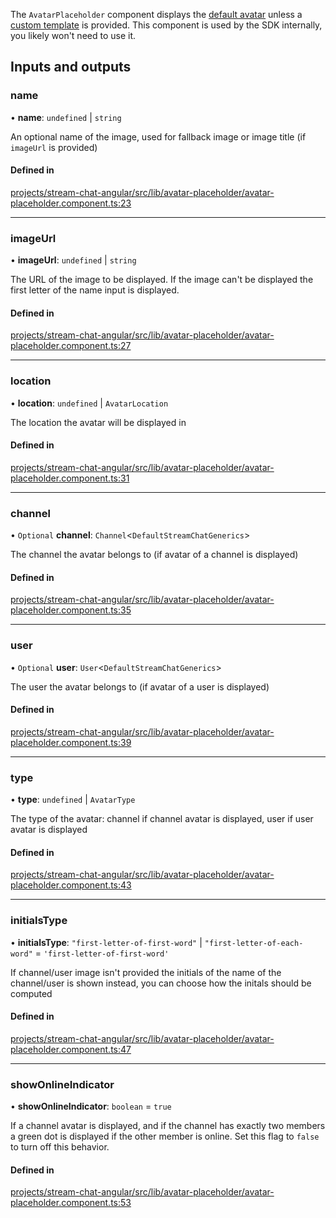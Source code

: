 The `AvatarPlaceholder` component displays the [default avatar](./AvatarComponent.mdx) unless a [custom template](../services/CustomTemplatesService.mdx) is provided. This component is used by the SDK internally, you likely won't need to use it.

[//]: # "Start of generated content"
## Inputs and outputs 


### name

• **name**: `undefined` \| `string`

An optional name of the image, used for fallback image or image title (if `imageUrl` is provided)

#### Defined in

[projects/stream-chat-angular/src/lib/avatar-placeholder/avatar-placeholder.component.ts:23](https://github.com/GetStream/stream-chat-angular/blob/dc118ef1aafe28f4d37e55daed59a3b98b417eac/projects/stream-chat-angular/src/lib/avatar-placeholder/avatar-placeholder.component.ts#L23)

___

### imageUrl

• **imageUrl**: `undefined` \| `string`

The URL of the image to be displayed. If the image can't be displayed the first letter of the name input is displayed.

#### Defined in

[projects/stream-chat-angular/src/lib/avatar-placeholder/avatar-placeholder.component.ts:27](https://github.com/GetStream/stream-chat-angular/blob/dc118ef1aafe28f4d37e55daed59a3b98b417eac/projects/stream-chat-angular/src/lib/avatar-placeholder/avatar-placeholder.component.ts#L27)

___

### location

• **location**: `undefined` \| `AvatarLocation`

The location the avatar will be displayed in

#### Defined in

[projects/stream-chat-angular/src/lib/avatar-placeholder/avatar-placeholder.component.ts:31](https://github.com/GetStream/stream-chat-angular/blob/dc118ef1aafe28f4d37e55daed59a3b98b417eac/projects/stream-chat-angular/src/lib/avatar-placeholder/avatar-placeholder.component.ts#L31)

___

### channel

• `Optional` **channel**: `Channel`\<`DefaultStreamChatGenerics`\>

The channel the avatar belongs to (if avatar of a channel is displayed)

#### Defined in

[projects/stream-chat-angular/src/lib/avatar-placeholder/avatar-placeholder.component.ts:35](https://github.com/GetStream/stream-chat-angular/blob/dc118ef1aafe28f4d37e55daed59a3b98b417eac/projects/stream-chat-angular/src/lib/avatar-placeholder/avatar-placeholder.component.ts#L35)

___

### user

• `Optional` **user**: `User`\<`DefaultStreamChatGenerics`\>

The user the avatar belongs to (if avatar of a user is displayed)

#### Defined in

[projects/stream-chat-angular/src/lib/avatar-placeholder/avatar-placeholder.component.ts:39](https://github.com/GetStream/stream-chat-angular/blob/dc118ef1aafe28f4d37e55daed59a3b98b417eac/projects/stream-chat-angular/src/lib/avatar-placeholder/avatar-placeholder.component.ts#L39)

___

### type

• **type**: `undefined` \| `AvatarType`

The type of the avatar: channel if channel avatar is displayed, user if user avatar is displayed

#### Defined in

[projects/stream-chat-angular/src/lib/avatar-placeholder/avatar-placeholder.component.ts:43](https://github.com/GetStream/stream-chat-angular/blob/dc118ef1aafe28f4d37e55daed59a3b98b417eac/projects/stream-chat-angular/src/lib/avatar-placeholder/avatar-placeholder.component.ts#L43)

___

### initialsType

• **initialsType**: ``"first-letter-of-first-word"`` \| ``"first-letter-of-each-word"`` = `'first-letter-of-first-word'`

If channel/user image isn't provided the initials of the name of the channel/user is shown instead, you can choose how the initals should be computed

#### Defined in

[projects/stream-chat-angular/src/lib/avatar-placeholder/avatar-placeholder.component.ts:47](https://github.com/GetStream/stream-chat-angular/blob/dc118ef1aafe28f4d37e55daed59a3b98b417eac/projects/stream-chat-angular/src/lib/avatar-placeholder/avatar-placeholder.component.ts#L47)

___

### showOnlineIndicator

• **showOnlineIndicator**: `boolean` = `true`

If a channel avatar is displayed, and if the channel has exactly two members a green dot is displayed if the other member is online. Set this flag to `false` to turn off this behavior.

#### Defined in

[projects/stream-chat-angular/src/lib/avatar-placeholder/avatar-placeholder.component.ts:53](https://github.com/GetStream/stream-chat-angular/blob/dc118ef1aafe28f4d37e55daed59a3b98b417eac/projects/stream-chat-angular/src/lib/avatar-placeholder/avatar-placeholder.component.ts#L53)

[//]: # "End of generated content"
